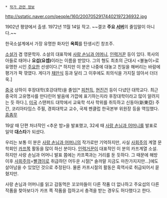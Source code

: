  * [[작가 관련 정보]]

http://sstatic.naver.com/people/160/20070529174402197236932.jpg

1902년 평양에서 출생. 1972년 11월 14일 작고. ~~결코 '''주요 [[서버]]'''의 줄임말이 아니다.~~

한국소설계에서 가장 유명한 화자인 '''옥희'''를 탄생시킨 창조주.

[[소설가]] 겸 영문학자. 소설의 대표작에 [[사랑 손님과 어머니]], [[인력거꾼]] 등이 있다. 목사의 아들로 태어나 '''요섭(요셉)'''이라는 이름을 받았다. 그의 형도 최초의 근대시 <불놀이>로 유명한 시인 [[주요한]] 선생이다.[* 하지만 이 분은 나중에 대놓고 친일을 해버리는 바람에 평가가 팍 깎였다. 게다가 [[채만식]] 등과 달리 그 이후에도 죄의식을 가지질 않아서 더더욱.]

[[중국]] 상하이 후장대학(호강대학)을 졸업[* [[피천득]], [[현진건]] 등이 다녔던 대학교다. 최근 중국의 고유명사를 만다린어 발음에 가깝에 표기하는지라 후장대학이라고 많이 알려지는 듯 하다.], [[미국]] 스탠퍼드 대학에서 교육학 석사 학위를 취득하고 신동아(新東亞) 주간, 코리아타임스 주필, 경희대학교 교수, 국제 펜클럽 한국본부 위원장 등을 역임했다. [[흠좀무]]

19살 때 단편 처녀작인 <추운 밤>을 발표했고, 32세 때 [[사랑 손님과 어머니]]를 발표로 일약 '''대스타'''가 되셨다.

우리는 보통 이 분은 [[사랑 손님과 어머니]]의 작가로만 기억하지만, 사실 [[사회주의]] 계열 문학회인 [[카프]]쪽 활동을 많이 하신 분이다. [[인력거꾼]]이 대표적인 이 분의 카프계열 소설. 하지만 사랑 손님과 어머니 발표 쯤에는 카프쪽과는 거리를 둔 듯하다. 그 때문에 해방 이후 [[사회주의]]=[[빨갱이]]로 취급하던 어두운 시절[* 솔까말 지금도 마찬가지지만...]에도 살아남을 수 있었던 것으로 추정된다. 물론 카프시절의 활동은 흑역사로 취급되어서 묻혔지만.

사랑 손님과 어머니를 읽고 감동먹은 꼬꼬마들이 다른 작품 더 없나하고 주요섭의 다른 작품을 찾아보다가 카프 쪽 작품을 접하고서 충격을 받는 경우도 허다했다고 한다.
